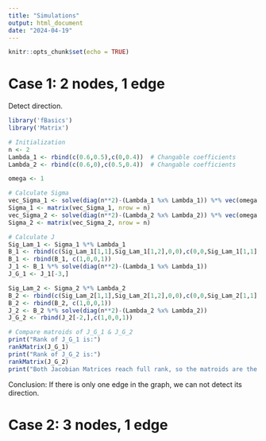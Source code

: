 ```yaml
---
title: "Simulations"
output: html_document
date: "2024-04-19"
---
```


```r
knitr::opts_chunk$set(echo = TRUE)
```

# Case 1: 2 nodes, 1 edge

Detect direction.
```r
library('fBasics')
library('Matrix')

# Initialization
n <- 2
Lambda_1 <- rbind(c(0.6,0.5),c(0,0.4))  # Changable coefficients
Lambda_2 <- rbind(c(0.6,0),c(0.5,0.4))  # Changable coefficients

omega <- 1

# Calculate Sigma
vec_Sigma_1 <- solve(diag(n**2)-(Lambda_1 %x% Lambda_1)) %*% vec(omega * diag(n))
Sigma_1 <- matrix(vec_Sigma_1, nrow = n)
vec_Sigma_2 <- solve(diag(n**2)-(Lambda_2 %x% Lambda_2)) %*% vec(omega * diag(n))
Sigma_2 <- matrix(vec_Sigma_2, nrow = n)

# Calculate J
Sig_Lam_1 <- Sigma_1 %*% Lambda_1
B_1 <- rbind(c(Sig_Lam_1[1,1],Sig_Lam_1[1,2],0,0),c(0,0,Sig_Lam_1[1,1],Sig_Lam_1[1,2]),c(Sig_Lam_1[2,1],Sig_Lam_1[2,2],0,0),c(0,0,Sig_Lam_1[2,1],Sig_Lam_1[2,2])) + Sig_Lam_1 %x% diag(n)
B_1 <- rbind(B_1, c(1,0,0,1))
J_1 <- B_1 %*% solve(diag(n**2)-(Lambda_1 %x% Lambda_1))
J_G_1 <- J_1[-3,]

Sig_Lam_2 <- Sigma_2 %*% Lambda_2
B_2 <- rbind(c(Sig_Lam_2[1,1],Sig_Lam_2[1,2],0,0),c(0,0,Sig_Lam_2[1,1],Sig_Lam_2[1,2]),c(Sig_Lam_2[2,1],Sig_Lam_2[2,2],0,0),c(0,0,Sig_Lam_2[2,1],Sig_Lam_2[2,2])) + Sig_Lam_2 %x% diag(n)
B_2 <- rbind(B_2, c(1,0,0,1))
J_2 <- B_2 %*% solve(diag(n**2)-(Lambda_2 %x% Lambda_2))
J_G_2 <- rbind(J_2[-2,],c(1,0,0,1))

# Compare matroids of J_G_1 & J_G_2
print("Rank of J_G_1 is:")
rankMatrix(J_G_1)
print("Rank of J_G_2 is:")
rankMatrix(J_G_2)
print("Both Jacobian Matrices reach full rank, so the matroids are the same.")
```
Conclusion: If there is only one edge in the graph, we can not detect its direction.

# Case 2: 3 nodes, 1 edge

```r

```




